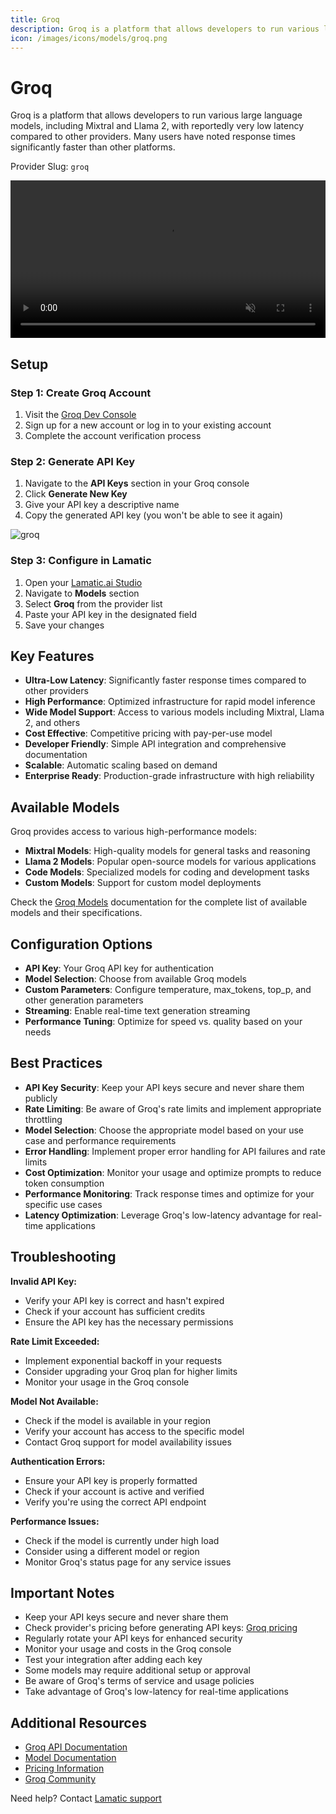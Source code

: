 ```yaml
---
title: Groq
description: Groq is a platform that allows developers to run various large language models with extremely low latency, providing significantly faster response times compared to other platforms.
icon: /images/icons/models/groq.png
---
```


[Groq Dev Console]: https://console.groq.com/playground
[Groq pricing]: https://groq.com/pricing/
[Groq API Docs]: https://console.groq.com/docs
[Groq Models]: https://console.groq.com/docs/models

[Lamatic.ai Studio]: https://studio.lamatic.ai
[Lamatic support]: https://lamatic.ai/docs/slack


# Groq
<IntegrationOverviw slug="groq" type="models" />

Groq is a platform that allows developers to run various large language models, including Mixtral and Llama 2, with reportedly very low latency compared to other providers. Many users have noted response times significantly faster than other platforms.


<Callout type="info">Provider Slug: `groq`</Callout>


<video controls loop width="100%" autoplay muted controlslist="nodownload" className="mt-4">
    <source src="/public/videos/models/groq.mp4" type="video/mp4" />
    Your browser does not support the video tag.
</video>

## Setup 


### Step 1: Create Groq Account
1. Visit the [Groq Dev Console][Groq Dev Console]
2. Sign up for a new account or log in to your existing account
3. Complete the account verification process

### Step 2: Generate API Key
1. Navigate to the **API Keys** section in your Groq console
2. Click **Generate New Key**
3. Give your API key a descriptive name
4. Copy the generated API key (you won't be able to see it again)

![groq](./img/groq.png)

### Step 3: Configure in Lamatic
1. Open your [Lamatic.ai Studio]
2. Navigate to **Models** section
3. Select **Groq** from the provider list
4. Paste your API key in the designated field
5. Save your changes

## Key Features

- **Ultra-Low Latency**: Significantly faster response times compared to other providers
- **High Performance**: Optimized infrastructure for rapid model inference
- **Wide Model Support**: Access to various models including Mixtral, Llama 2, and others
- **Cost Effective**: Competitive pricing with pay-per-use model
- **Developer Friendly**: Simple API integration and comprehensive documentation
- **Scalable**: Automatic scaling based on demand
- **Enterprise Ready**: Production-grade infrastructure with high reliability

## Available Models

Groq provides access to various high-performance models:

- **Mixtral Models**: High-quality models for general tasks and reasoning
- **Llama 2 Models**: Popular open-source models for various applications
- **Code Models**: Specialized models for coding and development tasks
- **Custom Models**: Support for custom model deployments

Check the [Groq Models][Groq Models] documentation for the complete list of available models and their specifications.

## Configuration Options

- **API Key**: Your Groq API key for authentication
- **Model Selection**: Choose from available Groq models
- **Custom Parameters**: Configure temperature, max_tokens, top_p, and other generation parameters
- **Streaming**: Enable real-time text generation streaming
- **Performance Tuning**: Optimize for speed vs. quality based on your needs

## Best Practices

- **API Key Security**: Keep your API keys secure and never share them publicly
- **Rate Limiting**: Be aware of Groq's rate limits and implement appropriate throttling
- **Model Selection**: Choose the appropriate model based on your use case and performance requirements
- **Error Handling**: Implement proper error handling for API failures and rate limits
- **Cost Optimization**: Monitor your usage and optimize prompts to reduce token consumption
- **Performance Monitoring**: Track response times and optimize for your specific use cases
- **Latency Optimization**: Leverage Groq's low-latency advantage for real-time applications

## Troubleshooting

**Invalid API Key:**
- Verify your API key is correct and hasn't expired
- Check if your account has sufficient credits
- Ensure the API key has the necessary permissions

**Rate Limit Exceeded:**
- Implement exponential backoff in your requests
- Consider upgrading your Groq plan for higher limits
- Monitor your usage in the Groq console

**Model Not Available:**
- Check if the model is available in your region
- Verify your account has access to the specific model
- Contact Groq support for model availability issues

**Authentication Errors:**
- Ensure your API key is properly formatted
- Check if your account is active and verified
- Verify you're using the correct API endpoint

**Performance Issues:**
- Check if the model is currently under high load
- Consider using a different model or region
- Monitor Groq's status page for any service issues

## Important Notes

- Keep your API keys secure and never share them
- Check provider's pricing before generating API keys: [Groq pricing][Groq pricing]
- Regularly rotate your API keys for enhanced security
- Monitor your usage and costs in the Groq console
- Test your integration after adding each key
- Some models may require additional setup or approval
- Be aware of Groq's terms of service and usage policies
- Take advantage of Groq's low-latency for real-time applications

## Additional Resources

- [Groq API Documentation][Groq API Docs]
- [Model Documentation][Groq Models]
- [Pricing Information][Groq pricing]
- [Groq Community](https://discord.gg/groq)

Need help? Contact [Lamatic support]